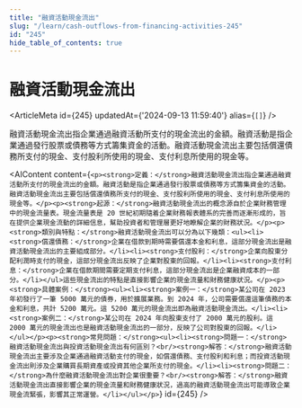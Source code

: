 ```yaml
---
title: "融資活動現金流出"
slug: "/learn/cash-outflows-from-financing-activities-245"
id: "245"
hide_table_of_contents: true
---
```



# 融資活動現金流出

<ArticleMeta id={245} updatedAt={'2024-09-13 11:59:40'} alias={`[]`} />
<div className='border-solid border-b border-t-0 my-4 border-[var(--ifm-color-gray-300)]' />

融資活動現金流出指企業通過融資活動所支付的現金流出的金額。融資活動是指企業通過發行股票或債務等方式籌集資金的活動。融資活動現金流出主要包括償還債務所支付的現金、支付股利所使用的現金、支付利息所使用的現金等。

<AIContent content={`<p><strong>定義：</strong>融資活動現金流出指企業通過融資活動所支付的現金流出的金額。融資活動是指企業通過發行股票或債務等方式籌集資金的活動。融資活動現金流出主要包括償還債務所支付的現金、支付股利所使用的現金、支付利息所使用的現金等。</p><p><strong>起源：</strong>融資活動現金流出的概念源自於企業財務管理中的現金流量表。現金流量表是 20 世紀初期隨着企業財務報表體系的完善而逐漸形成的，旨在提供企業現金流動的詳細信息，幫助投資者和管理層更好地瞭解企業的財務狀況。</p><p><strong>類別與特點：</strong>融資活動現金流出可以分為以下幾類：<ul><li><strong>償還債務：</strong>企業在借款到期時需要償還本金和利息，這部分現金流出是融資活動現金流出的主要組成部分。</li><li><strong>支付股利：</strong>企業向股東分配利潤時支付的現金，這部分現金流出反映了企業對股東的回報。</li><li><strong>支付利息：</strong>企業在借款期間需要定期支付利息，這部分現金流出是企業融資成本的一部分。</li></ul>這些現金流出的特點是直接影響企業的現金流量和財務健康狀況。</p><p><strong>具體案例：</strong><ul><li><strong>案例一：</strong>某公司在 2023 年初發行了一筆 5000 萬元的債券，用於擴展業務。到 2024 年，公司需要償還這筆債務的本金和利息，共計 5200 萬元。這 5200 萬元的現金流出即為融資活動現金流出。</li><li><strong>案例二：</strong>某公司在 2024 年向股東支付了 2000 萬元的股利。這 2000 萬元的現金流出也是融資活動現金流出的一部分，反映了公司對股東的回報。</li></ul></p><p><strong>常見問題：</strong><ul><li><strong>問題一：</strong>融資活動現金流出與投資活動現金流出有何區別？<br/><strong>解答：</strong>融資活動現金流出主要涉及企業通過融資活動支付的現金，如償還債務、支付股利和利息；而投資活動現金流出則涉及企業購買長期資產或投資其他企業所支付的現金。</li><li><strong>問題二：</strong>為什麼融資活動現金流出對企業很重要？<br/><strong>解答：</strong>融資活動現金流出直接影響企業的現金流量和財務健康狀況，過高的融資活動現金流出可能導致企業現金流緊張，影響其正常運營。</li></ul></p>`} id={245} />

